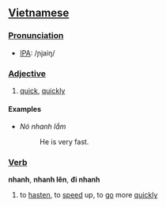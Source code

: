 == [[Vietnamese]] ==

=== [[Pronunciation]] ===
*[[International Phonetic Alphabet|IPA]]: /ɲjaiŋ/

=== [[Adjective]] ===
#[[quick]], [[quickly]]

==== Examples ====
*''Nó nhanh lắm''
*:He is very fast.

=== [[Verb]] ===
'''nhanh''', '''nhanh lên''', '''đi nhanh'''
#to [[hasten]], to [[speed]] up, to [[go]] more [[quickly]]